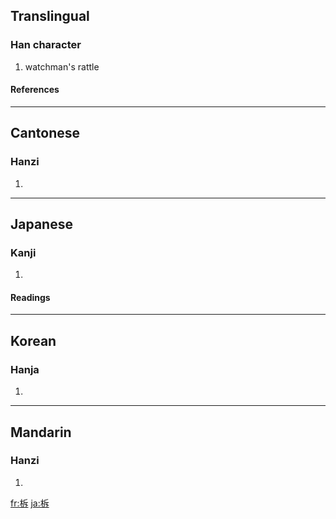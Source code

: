 ==Translingual==
===Han character===
{{Han char|rn=75|rad=木|as=05|sn=9|four=4294<sub>1</sub>|canj=木竹一卜 (DHMY)}}
# watchman's rattle
====References====
{{Han ref|kx=0519.160|dkj=14633|dj=0907.140|hdz=21185.040|uh=67DD|ud=26589|bh=AC6C|bd=44140}}

----
==Cantonese==
===Hanzi===
{{yue-hanzi|jyut=|y=tok3}}
# {{defn|Cantonese}}

----
==Japanese==
===Kanji===
{{ja-kanji|grade=|rs=木05}}
# {{defn|Japanese}} 
====Readings====
{{ja-readings|on=[[たく]] (taku)|kun=[[ひょうしぎ]] (hyoushigi), [[さく]] (saku), [[ひらく]] (hiraku)}}

----
==Korean==
===Hanja===
{{ko-hanja|hangeul=탁|eumhun=|rv=tak|mr=t'ak|y=thak}}
# {{defn|Korean}}

----
==Mandarin==
===Hanzi===
{{cmn-hanzi|pin=[[tuò]] ([[tuo4]]), [[zé]] ([[ze2]]), [[zhà]] ([[zha4]])|wg=t'o<sup>4</sup>, tse<sup>2</sup>, cha<sup>4</sup>}}
# {{defn|Mandarin}}

[[fr:柝]]
[[ja:柝]]